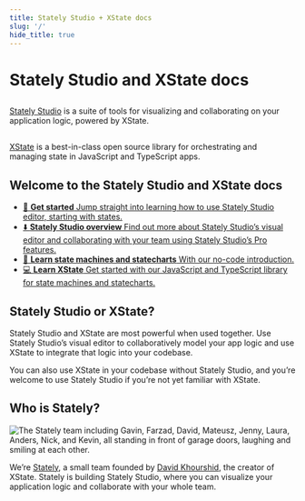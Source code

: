 ```yaml
---
title: Stately Studio + XState docs
slug: '/'
hide_title: true
---
```


<h1 class="visually-hidden">Stately Studio and XState docs</h1>


<div class="docs-intro">
<div class="docs-intro-studio">
<h2 class="docs-intro-logo-heading" id="stately-studio">
  <ThemedImage
    alt="Stately Studio"
    sources={{
      light: useBaseUrl('/intro-stately-logo-black.svg'),
      dark: useBaseUrl('/intro-stately-logo-white.svg'),
    }}
  />
</h2>
<p><a href="./studio">Stately Studio</a> is a suite of tools for visualizing and collaborating on your application logic, powered by XState.</p>
</div>
<div class="docs-intro-xstate">
<h2 class="docs-intro-logo-heading" id="xstate">
  <ThemedImage
    alt="XState"
    sources={{
      light: useBaseUrl('/intro-xstate-logo-black.svg'),
      dark: useBaseUrl('/intro-xstate-logo-white.svg'),
    }}
  />
</h2>
<p><a href="./xstate">XState</a> is a best-in-class open source library for orchestrating and managing state in JavaScript and TypeScript apps.</p>
</div>
</div>

## Welcome to the Stately Studio and XState docs

<ul className="content-boxes">
  <li>
    <a className="link-box" href="./states">
      🏁 <strong>Get started</strong> Jump straight into learning how to use Stately Studio
      editor, starting with states.
    </a>
  </li>
  <li>
    <a className="link-box" href="./studio">
      ⬇️ <strong>Stately Studio overview</strong> Find out more about
      Stately Studio’s visual editor and collaborating with your team using Stately Studio’s Pro features.
    </a>
  </li>
  <li>
    <a className="link-box" href="./state-machines-and-statecharts">
      🧠 <strong>Learn state machines and statecharts</strong> With our no-code
      introduction.
    </a>
  </li>
  <li>
    <a className="link-box" href="./xstate">
      💻 <strong>Learn XState</strong> Get started with our JavaScript and
      TypeScript library for state machines and statecharts.
    </a>
  </li>
</ul>

<EmbedMachine name="Default machine" embedURL="https://stately.ai/registry/editor/embed/5b170468-d66a-4136-84c8-676c8fea82e8?machineId=3e69d71f-1eda-41af-bee0-e82031d3f810" />

## Stately Studio or XState?

Stately Studio and XState are most powerful when used together. Use Stately Studio’s visual editor to collaboratively model your app logic and use XState to integrate that logic into your codebase.

You can also use XState in your codebase without Stately Studio, and you’re welcome to use Stately Studio if you’re not yet familiar with XState. 

## Who is Stately?

![The Stately team including Gavin, Farzad, David, Mateusz, Jenny, Laura, Anders, Nick, and Kevin, all standing in front of garage doors, laughing and smiling at each other.](/stately.png)

We’re [Stately](https://stately.ai), a small team founded by [David Khourshid](https://twitter.com/davidkpiano), the creator of XState. Stately is building Stately Studio, where you can visualize your application logic and collaborate with your whole team.
